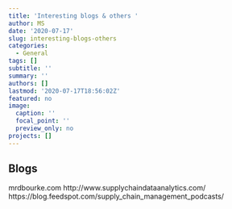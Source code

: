 ```yaml
---
title: 'Interesting blogs & others '
author: MS
date: '2020-07-17'
slug: interesting-blogs-others
categories:
  - General
tags: []
subtitle: ''
summary: ''
authors: []
lastmod: '2020-07-17T18:56:02Z'
featured: no
image:
  caption: ''
  focal_point: ''
  preview_only: no
projects: []
---
```


## Blogs

mrdbourke.com
http://www.supplychaindataanalytics.com/
https://blog.feedspot.com/supply_chain_management_podcasts/